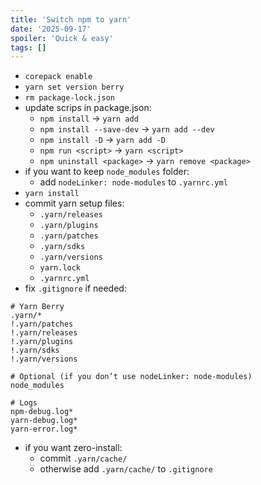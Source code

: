 ```yaml
---
title: 'Switch npm to yarn'
date: '2025-09-17'
spoiler: 'Quick & easy'
tags: []
---
```

- `corepack enable`
- `yarn set version berry`
- `rm package-lock.json`
- update scrips in package.json:
  - `npm install` -> `yarn add`
  - `npm install --save-dev` -> `yarn add --dev`
  - `npm install -D` -> `yarn add -D`
  - `npm run <script>` -> `yarn <script>`
  - `npm uninstall <package>` -> `yarn remove <package>`
- if you want to keep `node_modules` folder:
  - add `nodeLinker: node-modules` to `.yarnrc.yml`
- `yarn install`
- commit yarn setup files:
  - `.yarn/releases`
  - `.yarn/plugins`
  - `.yarn/patches`
  - `.yarn/sdks`
  - `.yarn/versions`
  - `yarn.lock`
  - `.yarnrc.yml`
- fix `.gitignore` if needed:
```
# Yarn Berry
.yarn/*
!.yarn/patches
!.yarn/releases
!.yarn/plugins
!.yarn/sdks
!.yarn/versions

# Optional (if you don’t use nodeLinker: node-modules)
node_modules

# Logs
npm-debug.log*
yarn-debug.log*
yarn-error.log*
```
- if you want zero-install:
  - commit `.yarn/cache/`
  - otherwise add `.yarn/cache/` to `.gitignore`